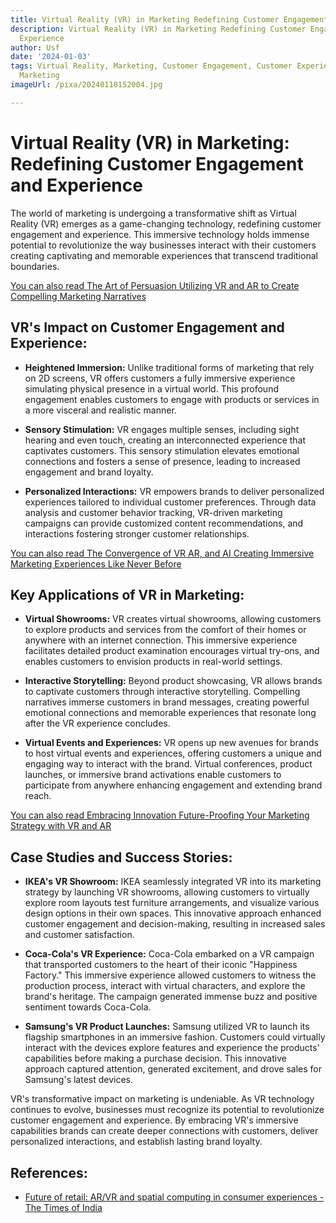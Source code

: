 ```yaml
---
title: Virtual Reality (VR) in Marketing Redefining Customer Engagement and Experience
description: Virtual Reality (VR) in Marketing Redefining Customer Engagement and
  Experience
author: Usf
date: '2024-01-03'
tags: Virtual Reality, Marketing, Customer Engagement, Customer Experience, Redefining
  Marketing
imageUrl: /pixa/20240118152004.jpg

---
```

# Virtual Reality (VR) in Marketing: Redefining Customer Engagement and Experience

The  world of marketing is undergoing a transformative shift as Virtual Reality (VR) emerges as a game-changing technology, redefining customer engagement and experience. This immersive technology holds immense potential  to revolutionize the way businesses interact with their customers creating captivating and memorable experiences that transcend traditional boundaries.

[You can  also  read The Art of Persuasion Utilizing VR and AR to Create Compelling Marketing  Narratives](The%20Art%20of%20Persuasion%20Utilizing%20VR%20and%20AR%20to%20Create%20Compelling%20Marketing%20Narratives)


## VR's Impact on Customer Engagement and Experience:

*  **Heightened Immersion:** Unlike traditional forms of marketing that rely  on 2D screens, VR offers customers a fully immersive experience simulating physical presence in a virtual world.  This profound engagement  enables customers to engage with  products or services in  a more visceral and realistic manner.

* **Sensory  Stimulation:** VR engages multiple senses, including sight hearing and even touch,  creating an interconnected experience that captivates customers. This sensory stimulation elevates emotional connections and fosters a sense of presence, leading to increased engagement and  brand loyalty.

* **Personalized Interactions:** VR empowers brands to deliver personalized experiences  tailored to individual customer preferences. Through data analysis and customer behavior tracking, VR-driven marketing campaigns can provide  customized content recommendations, and interactions fostering  stronger customer  relationships.

[You can also read The Convergence of VR AR, and AI Creating Immersive Marketing Experiences Like Never  Before](The%20Convergence%20of%20VR%2C%20AR%2C%20and%20AI%20Creating%20Immersive%20Marketing%20Experiences%20Like%20Never%20Before)


## Key Applications of VR in Marketing:

*  **Virtual Showrooms:**  VR creates virtual showrooms, allowing customers to explore products and services from the comfort of  their homes or anywhere with an internet connection. This immersive experience facilitates detailed  product examination  encourages virtual try-ons, and enables customers to envision products  in real-world  settings.

* **Interactive Storytelling:** Beyond product showcasing, VR  allows brands to captivate customers through interactive storytelling. Compelling narratives immerse customers in brand messages, creating powerful emotional connections and memorable experiences that  resonate long after the VR experience concludes.

* **Virtual Events and Experiences:** VR opens up  new avenues for brands to host virtual events  and experiences, offering customers a unique and engaging  way to interact with the brand.  Virtual conferences,  product launches,  or immersive  brand activations enable customers to participate from anywhere  enhancing engagement and extending brand  reach.

[You can also read Embracing Innovation Future-Proofing Your Marketing  Strategy with VR and AR](Embracing%20Innovation%20Future-Proofing%20Your%20Marketing%20Strategy%20with%20VR%20and%20AR)


## Case Studies and Success Stories:

* **IKEA's VR Showroom:** IKEA seamlessly integrated VR into its marketing strategy by launching VR showrooms, allowing customers to virtually explore room layouts test  furniture arrangements, and visualize various design options in their own spaces. This innovative  approach enhanced customer engagement  and decision-making, resulting  in increased sales  and customer satisfaction.

* **Coca-Cola's VR Experience:** Coca-Cola embarked on a VR campaign that transported customers to the heart of their iconic "Happiness Factory." This immersive experience allowed customers to witness the production process, interact with virtual characters, and explore the brand's heritage.  The  campaign generated immense buzz and positive sentiment towards Coca-Cola.

* **Samsung's VR Product Launches:** Samsung utilized VR to launch its flagship smartphones in an immersive fashion. Customers could virtually interact with the devices explore features and  experience the products' capabilities before making a purchase decision. This innovative  approach captured attention, generated excitement, and drove sales  for Samsung's latest devices.

VR's transformative impact on marketing is undeniable. As VR technology continues to evolve, businesses must recognize  its potential to revolutionize customer  engagement and experience. By embracing VR's immersive capabilities  brands can create  deeper connections  with customers, deliver  personalized interactions, and establish  lasting brand loyalty.

## References:
- [Future of retail: AR/VR and spatial computing in consumer experiences - The Times of India](https://timesofindia.indiatimes.com/blogs/voices/future-of-retail-ar-vr-and-spatial-computing-in-consumer-experiences/)
